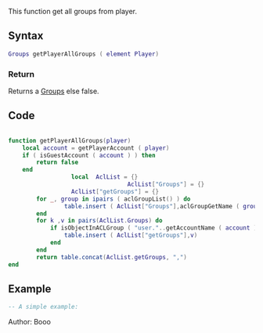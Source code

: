 {{Useless Function}}
<lowercasetitle></lowercasetitle>

This function get all groups from player.

==Syntax==
<syntaxhighlight lang="lua">Groups getPlayerAllGroups ( element Player)</syntaxhighlight>


===Return===
Returns a [[/Groups.md|Groups]]   else false.

==Code==
<syntaxhighlight lang="lua">

function getPlayerAllGroups(player)
    local account = getPlayerAccount ( player)
    if ( isGuestAccount ( account ) ) then
        return false
    end
                  local  AclList = {}
                                  AclList["Groups"] = {}
                  AclList["getGroups"] = {}
        for _, group in ipairs ( aclGroupList() ) do
                table.insert ( AclList["Groups"],aclGroupGetName ( group ) )
        end
        for k ,v in pairs(AclList.Groups) do
            if isObjectInACLGroup ( "user."..getAccountName ( account ), aclGetGroup (v) ) then
                table.insert ( AclList["getGroups"],v)
            end
        end
        return table.concat(AclList.getGroups, ",")
end


</syntaxhighlight>



==Example==
<section name="Example" class="both" show="true">
<syntaxhighlight lang="lua">
-- A simple example:



</syntaxhighlight>
</section>

Author: Booo
